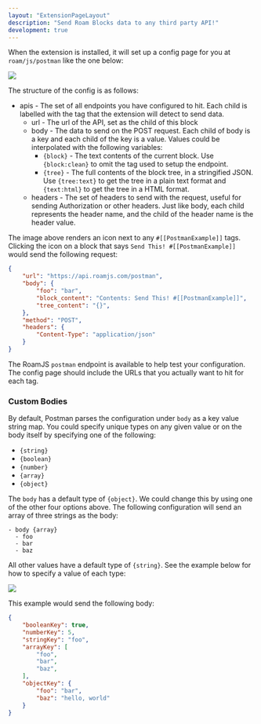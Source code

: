 ```yaml
---
layout: "ExtensionPageLayout"
description: "Send Roam Blocks data to any third party API!"
development: true
---
```


When the extension is installed, it will set up a config page for you at `roam/js/postman` like the one below:

![](/images/postman-config.png)

The structure of the config is as follows:
- apis - The set of all endpoints you have configured to hit. Each child is labelled with the tag that the extension will detect to send data.
    - url - The url of the API, set as the child of this block
    - body - The data to send on the POST request. Each child of body is a key and each child of the key is a value. Values could be interpolated with the following variables:
        - `{block}` - The text contents of the current block. Use `{block:clean}` to omit the tag used to setup the endpoint.
        - `{tree}` - The full contents of the block tree, in a stringified JSON. Use `{tree:text}` to get the tree in a plain text format and `{text:html}` to get the tree in a HTML format.
    - headers - The set of headers to send with the request, useful for sending Authorization or other headers. Just like body, each child represents the header name, and the child of the header name is the header value.

The image above renders an icon next to any `#[[PostmanExample]]` tags. Clicking the icon on a block that says `Send This! #[[PostmanExample]]` would send the following request:

```json
{
    "url": "https://api.roamjs.com/postman",
    "body": {
        "foo": "bar",
        "block_content": "Contents: Send This! #[[PostmanExample]]",
        "tree_content": "{}",
    },
    "method": "POST",
    "headers": {
        "Content-Type": "application/json"
    } 
}
```

The RoamJS `postman` endpoint is available to help test your configuration. The config page should include the URLs that you actually want to hit for each tag.

### Custom Bodies

By default, Postman parses the configuration under `body` as a key value string map. You could specify unique types on any given value or on the body itself by specifying one of the following:
- `{string}`
- `{boolean}`
- `{number}`
- `{array}`
- `{object}`

The `body` has a default type of `{object}`. We could change this by using one of the other four options above. The following configuration will send an array of three strings as the body:
```
- body {array}
  - foo
  - bar
  - baz
```

All other values have a default type of `{string}`. See the example below for how to specify a value of each type:

![](/images/postman-types.png)

This example would send the following body:
```json
{
    "booleanKey": true,
    "numberKey": 5,
    "stringKey": "foo",
    "arrayKey": [
        "foo",
        "bar",
        "baz",
    ],
    "objectKey": {
        "foo": "bar",
        "baz": "hello, world"
    }
}
```

